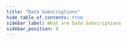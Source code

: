 ```yaml
---
title: "Data Subscriptions"
hide_table_of_contents: true
sidebar_label: What are Data Subscriptions
sidebar_position: 0
---
```





<LanguageSwitcher supportedLanguages={supportedLanguages} />

<LanguageContent language="csharp">
   <WhatAreDataSubscriptionsCsharp />
</LanguageContent>

<LanguageContent language="java">
   <WhatAreDataSubscriptionsJava />
</LanguageContent>

<LanguageContent language="nodejs">
   <WhatAreDataSubscriptionsNodejs />
</LanguageContent>


<!---
### Data Subscriptions:
- [How to Create a Data Subscription](../../client-api/data-subscriptions/creation/how-to-create-data-subscription)
- [How to Consume a Data Subscription](../../client-api/data-subscriptions/consumption/how-to-consume-data-subscription)
- [Maintenance Operations](../../client-api/data-subscriptions/advanced-topics/maintenance-operations)


-->